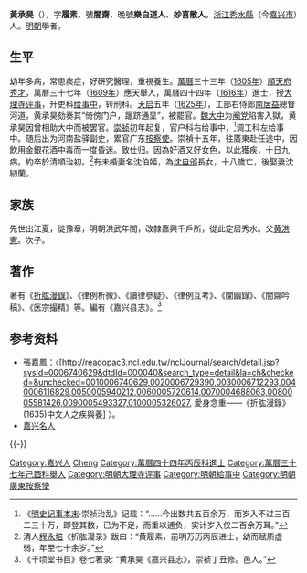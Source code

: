 {{明清人物信息框
| 姓名 = 黃承昊
| 原名 =
| 圖片名稱= 
| 圖片大小 =
| 圖片說明 = 
| 最高職務 = 廣東按察使
| 國家 = 大明 
| 爵位 =
| 籍貫 = 浙江嘉興府秀水縣
| 族裔 = 
| 旗籍 = 
| 字號 = 字履素，號闇齋
| 室名 = 
| 諡號 =
| 出生日期 = 萬曆四年（1576年）
| 出生地點 = 
| 逝世日期 = 約弘光元年（清順治二年，1645年）
| 逝世地點 =
| 墓葬 =
| 配偶 = 
| 親屬 = （祖父）[[黃錝|黃錝]]、（祖母）葉氏<br>（伯）[[黃正色_(萬曆進士)|黃正色]]、（父）[[黃洪憲|黃洪憲]]<br>（兄）[[黃承玄|黃承玄]]
| 出身 =
* 萬曆三十七年己酉科應天鄉試舉人
* 萬曆四十四年丙辰科進士出身
| 經歷 =
| 著作 =  
}}

'''黃承昊'''（{{bd|1576年||约1645年||Huang}}），字'''履素'''，號'''闇齋'''，晚號'''樂白道人'''、'''妙喜散人'''，[[浙江|浙江]][[秀水縣|秀水縣]]（今[[嘉兴市|嘉兴市]]）人。[[明朝|明朝]]學者。

==生平==
幼年多病，常患痰症，好硏究醫理，重視養生。[[萬曆|萬曆]]三十三年（[[1605年|1605年]]）[[順天府|順天府]][[秀才|秀才]]，萬曆三十七年（[[1609年|1609年]]）應天舉人，萬曆四十四年（[[1616年|1616年]]）進士，授[[大理寺|大理寺]][[评事|评事]]，升吏科[[给事中|给事中]]，转刑科。[[天启|天启]]五年（[[1625年|1625年]]），工部右侍郎[[南居益|南居益]]總督河道，黄承昊劾奏其“倚傍门户，躐跻通显”，被罷官。[[魏大中|魏大中]]为[[阉党|阉党]]陷害入獄，黄承昊因曾相助大中而被罢官。[[崇祯|崇祯]]初年起复，官户科右给事中，<ref>《[[明史记事本末|明史记事本末]]·崇祯治乱》记载：“……今出数共五百余万，而岁入不过三百二三十万，即登其数，已为不足，而重以逋负，实计岁入仅二百余万耳。”</ref>调工科左给事中。随后出为河南盐驿副史，累官广东[[按察使|按察使]]。崇禎十五年，往廣東赴任途中，因飲用金銀花酒中毒而一度昏迷。致仕归。因為好酒又好女色，以此獲疾，十日九病。約卒於清順治初。<ref>清人[[程永培|程永培]]《折肱漫录》跋曰：“黄履素，前明万历丙辰进士，幼而赋质虚弱，年至七十余岁。”</ref>有未婚妻名沈伯姬，為[[沈自邠|沈自邠]]長女，十八歲亡，後娶妻沈紉蘭。

== 家族 ==
先世出江夏，徙豫章，明朝洪武年間，改隸嘉興千戶所，從此定居秀水。父[[黄洪憲|黄洪憲]]。次子。

==著作==
著有《[[折肱漫錄|折肱漫錄]]》、《律例析微》、《讀律參疑》、《律例互考》、《闡幽錄》、《闇齋吟稿》、《医宗撮精》等。編有《嘉兴县志》。<ref>《千顷堂书目》卷七著录: “黄承昊《嘉兴县志》，崇祯丁丑修。邑人。”</ref>

== 参考资料 ==
{{reflist}}
*張嘉鳳：〈[http://readopac3.ncl.edu.tw/nclJournal/search/detail.jsp?sysId=0006740629&dtdId=000040&search_type=detail&la=ch&checked=&unchecked=0010006740629,0020006729390,0030006712293,0040006116829,0050005940212,0060005720614,0070004688063,0080005581426,0090005493327,0100005326027, 愛身念重——《折肱漫錄》(1635)中文人之疾與養] {{Wayback|url=http://readopac3.ncl.edu.tw/nclJournal/search/detail.jsp?sysId=0006740629&dtdId=000040&search_type=detail&la=ch&checked=&unchecked=0010006740629,0020006729390,0030006712293,0040006116829,0050005940212,0060005720614,0070004688063,0080005581426,0090005493327,0100005326027, |date=20200813173242 }}〉。
*[http://gxgc.zjlib.cn:8081/pub/jiax_grw/jiaxing/201003/t20100310_422977.html 嘉兴名人] {{Wayback|url=http://gxgc.zjlib.cn:8081/pub/jiax_grw/jiaxing/201003/t20100310_422977.html |date=20190609085432 }}

{{-}}
{{萬曆四十四年丙辰科殿試金榜}}

{{Authority control}}

{{DEFAULTSORT:Huang黄}}
[[Category:嘉兴人|Category:嘉兴人]]
[[Category:秀水黃氏|Cheng]]
[[Category:萬曆四十四年丙辰科進士|Category:萬曆四十四年丙辰科進士]]
[[Category:萬曆三十七年己酉科舉人|Category:萬曆三十七年己酉科舉人]]
[[Category:明朝大理寺评事|Category:明朝大理寺评事]]
[[Category:明朝給事中|Category:明朝給事中]]
[[Category:明朝廣東按察使|Category:明朝廣東按察使]]